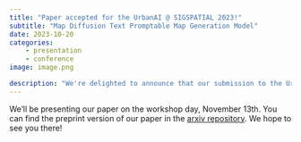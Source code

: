 ```yaml
---
title: "Paper accepted for the UrbanAI @ SIGSPATIAL 2023!"
subtitle: "Map Diffusion Text Promptable Map Generation Model"
date: 2023-10-20
categories:
    - presentation
    - conference
image: image.png

description: "We're delighted to announce that our submission to the UrbanAI workshop at SIGSPATIAL 2023 has been accepted! We'll be presenting a paper describing the first diffusion model for text-promptable map generation - Map Diffusion."
---
```



We'll be presenting our paper on the workshop day, November 13th. 
You can find the preprint version of our paper in the [arxiv repository](https://arxiv.org/abs/2310.13098). We hope to see you there!
